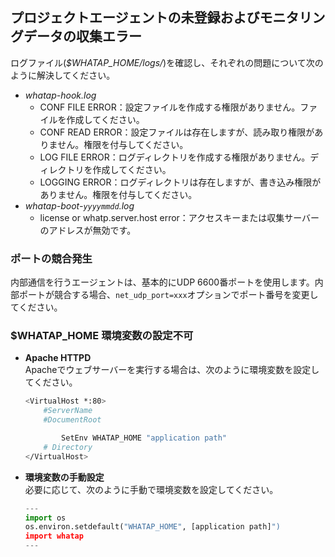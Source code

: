 ## プロジェクトエージェントの未登録およびモニタリングデータの収集エラー

ログファイル(_$WHATAP_HOME/logs/_)を確認し、それぞれの問題について次のように解決してください。

-   _whatap-hook.log_
    -   CONF FILE ERROR：設定ファイルを作成する権限がありません。ファイルを作成してください。
    -   CONF READ ERROR：設定ファイルは存在しますが、読み取り権限がありません。権限を付与してください。
    -   LOG FILE ERROR：ログディレクトリを作成する権限がありません。ディレクトリを作成してください。
    -   LOGGING ERROR：ログディレクトリは存在しますが、書き込み権限がありません。権限を付与してください。
-   _whatap-boot-`yyyymmdd`.log_
    -   license or whatp.server.host error：アクセスキーまたは収集サーバーのアドレスが無効です。

### ポートの競合発生

内部通信を行うエージェントは、基本的にUDP 6600番ポートを使用します。内部ポートが競合する場合、`net_udp_port=xxx`オプションでポート番号を変更してください。

### $WHATAP_HOME 環境変数の設定不可

-   **Apache HTTPD**\
      Apacheでウェブサーバーを実行する場合は、次のように環境変数を設定してください。

    ```bash title=SH
    <VirtualHost *:80>
        #ServerName
        #DocumentRoot

            SetEnv WHATAP_HOME "application path"
        # Directory
    </VirtualHost>
    ```
-   **環境変数の手動設定**\
      必要に応じて、次のように手動で環境変数を設定してください。

    ```python title=Python
    ---
    import os
    os.environ.setdefault("WHATAP_HOME", [application path]")
    import whatap
    ---
    ```
